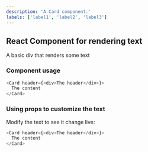 ```yaml
---
description: 'A Card component.'
labels: ['label1', 'label2', 'label3']
---
```



## React Component for rendering text

A basic div that renders some text

### Component usage
```js
<Card header={<div>The header</div>}>
  The content
</Card>
```

### Using props to customize the text

Modify the text to see it change live:
```js live
<Card header={<div>The header</div>}>
  The content
</Card>
```
